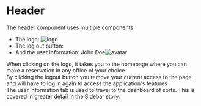 
<Meta title="Header" />

# Header

<Canvas name="Header">
  <Story name="Header">
    <p>
      The header component uses multiple components
      <ul>
        <li>The logo: <img src={logo} alt="logo" style={{width: 60, height: 60}} /></li>
        <li>The log out button: <LogoutOutlined style={{position: "relative", top: "-10px"}}/></li>
        <li>And the user information: <span>John Doe</span><img src={avatar} alt='avatar' style={{width: 45, height: 45, borderRadius: "50%"}}/> </li>
      </ul>
      When clicking on the logo, it takes you to the homepage where you can make a reservation in any office of your choice.<br/>
      By clicking the logout button you remove your current access to the page and will have to log in again to access the application's features<br />
      The user information tab is used to travel to the dashboard of sorts. This is covered in greater detail in the Sidebar story.
    </p>
  </Story>
</Canvas>
